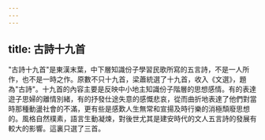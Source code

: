 ```yaml
---
---
---
```

title: 古詩十九首
---



"古詩十九首"是東漢末葉，中下層知識份子學習民歌所寫的五言詩，不是一人所作，也不是一時之作。原數不只十九首，梁蕭統選了十九首，收入《文選》，題為"古詩"。十九首的內容主要是反映中小地主知識份子階層的思想感情。有的表達遊子思婦的離情別緒，有的抒發仕途失意的感慨悲哀，從而曲折地表達了他們對當時那種動盪社會的不滿，更有些是感歎人生無常和宣揚及時行樂的消極頹廢思想的。風格自然樸素，語言生動凝煉，對後世尤其是建安時代的文人五言詩的發展有較大的影響。這裏只選了三首。